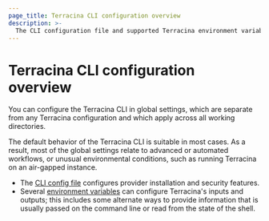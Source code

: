 ```yaml
---
page_title: Terracina CLI configuration overview
description: >-
  The CLI configuration file and supported Terracina environment variables let you customize Terracina CLI behavior. 
---
```


# Terracina CLI configuration overview

You can configure the Terracina CLI in global settings, which are separate
from any Terracina configuration and which apply across all working directories.

The default behavior of the Terracina CLI is suitable in most cases. As a result,
most of the global settings relate to advanced or automated workflows, or
unusual environmental conditions, such as running Terracina on an air-gapped
instance.

- The [CLI config file](/terracina/cli/config/config-file) configures provider
  installation and security features.
- Several [environment variables](/terracina/cli/config/environment-variables) can
  configure Terracina's inputs and outputs; this includes some alternate ways to
  provide information that is usually passed on the command line or read from
  the state of the shell.
